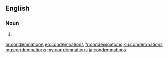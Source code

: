 ==English==

===Noun===
{{head|en|noun plural form}}

# {{plural of|condemnation|lang=en}}

[[ar:condemnations]]
[[eo:condemnations]]
[[fr:condemnations]]
[[ku:condemnations]]
[[mg:condemnations]]
[[my:condemnations]]
[[ja:condemnations]]